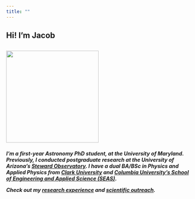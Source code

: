 ```yaml
---
title: ""
---
```

<h2> Hi! I'm Jacob <h2> 
![](profile_picture.jpg){fig-align="left" width=250}



<h5> I'm a first-year Astronomy PhD student, at the University of Maryland. Previously, I conducted postgraduate research at the University of Arizona's [Steward Observatory](https://www.as.arizona.edu/research). 
I have a dual BA/BSc in Physics and Applied Physics from [Clark University](https://www.clarku.edu/) and [Columbia University's School of Engineering and Applied Science (SEAS)](https://www.engineering.columbia.edu/home-eng).

Check out my [research experience](research.qmd) and [scientific outreach](outreach.qmd).<h5>

